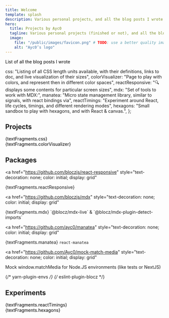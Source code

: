 ```yaml
---
title: Welcome
template: splash
description: Various personal projects, and all the blog posts I wrote
hero:
  title: Projects by Ayc0
  tagline: Various personal projects (finished or not), and all the blog posts I wrote
  image:
    file: "/public/images/favicon.png" # TODO: use a better quality image
    alt: "Ayc0’s logo"
---
```



<a href="/posts/" style="text-decoration: none; color: initial; display: grid">
  <Card title="Blog posts">List of all the blog posts I wrote</Card>
</a>

  css: "Listing of all CSS length units available, with their definitions, links to doc, and live visualization of their sizes",
  colorVisualizer:
    "Page to play with colors, and represent then in different color spaces",
  reactResponsive:
    "🔍 <Only /> displays some contents for particular screen sizes",
  mdx: "Set of tools to work with MDX:",
  manatea:
    "Micro state management library, similar to signals, with react bindings via",
  reactTimings:
    "Experiment around React, life cycles, timings, and different rendering modes",
  hexagons: "Small sandbox to play with hexagons, and with React & canvas.",
};

## Projects

<CardGrid stagger>
  <a
    href="/length-units/"
    style="text-decoration: none; color: initial; display: grid"
  >
    <Card title="CSS length units">{textFragments.css}</Card>
  </a>
  <a
    href="/color-visualizer/"
    style="text-decoration: none; color: initial; display: grid"
  >
    <Card title="Color visualizer">{textFragments.colorVisualizer}</Card>
  </a>
</CardGrid>

## Packages

<CardGrid stagger>

<a
  href="https://github.com/bloczjs/react-responsive"
  style="text-decoration: none; color: initial; display: grid"
>
  <Card title="@blocz/react-responsive">{textFragments.reactResponsive}</Card>
</a>

<a
  href="https://github.com/bloczjs/mdx"
  style="text-decoration: none; color: initial; display: grid"
>
  <Card title="@blocz/mdx-*">
    {textFragments.mdx} `@blocz/mdx-live` & `@blocz/mdx-plugin-detect-imports`
  </Card>
</a>

<a
  href="https://github.com/ayc0/manatea"
  style="text-decoration: none; color: initial; display: grid"
>
  <Card title="manatea">{textFragments.manatea} `react-manatea`</Card>
</a>

<a
  href="https://github.com/Ayc0/mock-match-media"
  style="text-decoration: none; color: initial; display: grid"
>
  <Card title="mock-match-media">
    Mock window.matchMedia for Node.JS environments (like tests or NextJS)
  </Card>
</a>

{/* yarn-plugin-envs */}
{/* eslint-plugin-blocz */}

</CardGrid>

## Experiments

<CardGrid stagger>
  <a
    href="/react-timings/"
    style="text-decoration: none; color: initial; display: grid"
  >
    <Card title="React timings">{textFragments.reactTimings}</Card>
  </a>
  <a
    href="/hexagons-without-rules/"
    style="text-decoration: none; color: initial; display: grid"
  >
    <Card title="Hexagons">{textFragments.hexagons}</Card>
  </a>
</CardGrid>
